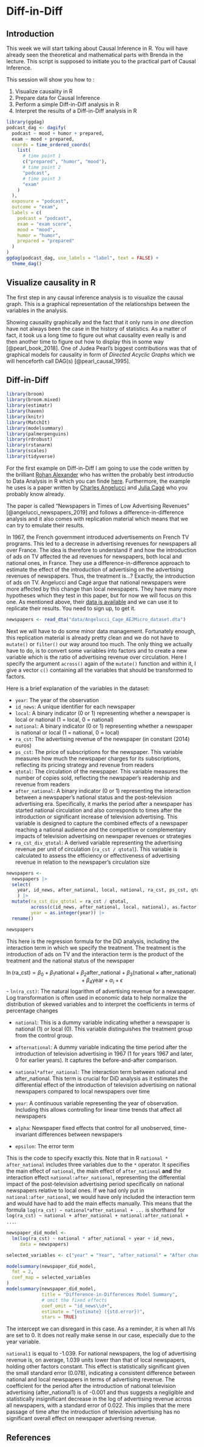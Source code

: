# Diff-in-Diff

## Introduction
This week we will start talking about Causal Inference in R. You will have already seen the theoretical and mathematical parts with Brenda in the lecture. This script is supposed to initiate you to the practical part of Causal Inference. 

This session will show you how to : 

1. Visualize causality in R
2. Prepare data for Causal Inference
3. Perform a simple Diff-in-Diff analysis in R
4. Interpret the results of a Diff-in-Diff analysis in R


```r
library(ggdag)
podcast_dag <- dagify(
  podcast ~ mood + humor + prepared,
  exam ~ mood + prepared,
  coords = time_ordered_coords(
    list(
      # time point 1
      c("prepared", "humor", "mood"),
      # time point 2
      "podcast",
      # time point 3
      "exam"
    )
  ),
  exposure = "podcast",
  outcome = "exam",
  labels = c(
    podcast = "podcast",
    exam = "exam score",
    mood = "mood",
    humor = "humor",
    prepared = "prepared"
  )
)
ggdag(podcast_dag, use_labels = "label", text = FALSE) +
  theme_dag()
```


## Visualize causality in R

The first step in any causal inference analysis is to visualize the causal graph. This is a graphical representation of the relationships between the variables in the analysis. 

Showing causality graphically and the fact that it only runs in *one* direction have not always been the case in the history of statistics. As a matter of fact, it took us a long time to figure out what causality even really is and then another time to figure out how to display this in some way [@pearl_book_2018]. One of Judea Pearl's biggest contributions was that of graphical models for causality in form of *Directed Acyclic Graphs* which we will henceforth call DAG(s) [@pearl_causal_1995].  








## Diff-in-Diff

```r
library(broom)
library(broom.mixed)
library(estimatr)
library(haven)
library(knitr)
library(MatchIt)
library(modelsummary)
library(palmerpenguins)
library(rdrobust)
library(rstanarm)
library(scales)
library(tidyverse)
```


For the first example on Diff-in-Diff I am going to use the code written by the brilliant [Rohan Alexander](https://rohanalexander.com/) who has written the probably best introductio to Data Analysis in R which you can finde [here](https://tellingstorieswithdata.com/). Furthermore, the example he uses is a paper written by [Charles Angelucci](https://sites.google.com/site/charlesangelucci/) and [Julia Cagé](https://juliacage.com/fr/) who you probably know already. 

The paper is called "Newspapers in Times of Low Advertising Revenues" [@angelucci_newspapers_2019] and follows a difference-in-difference analysis and it also comes with replication material which means that we can try to emulate their results.

In 1967, the French government introduced advertisements on French TV programs. This led to a decrease in advertising revenues for newspapers all over France. The idea is therefore to understand if and how the introduction of ads on TV affected the ad revenues for newspapers, both local and national ones, in France. They use a difference-in-difference approach to estimate the effect of the introduction of advertising on the advertising revenues of newspapers. Thus, the treatment is...? Exactly, the introduction of ads on TV. Angelucci and Cagé argue that national newspapers were more affected by this change than local newspapers. They have many more hypotheses which they test in this paper, but for now we will focus on this one. As mentioned above, their [data is available](https://www.openicpsr.org/openicpsr/project/116438/version/V1/view) and we can use it to replicate their results. You need to sign up, to get it. 

```r
newspapers <- read_dta("data/Angelucci_Cage_AEJMicro_dataset.dta")
```


Next we will have to do some minor data management. Fortunately enough, this replication material is already pretty clean and we do not have to `mutate()` or `filter()` our way around too much. The only thing we actually have to do, is to convert some variables into factors and to create a new variable which is the ratio of advertising revenue over circulation. Here I specify the argument `across()` again of the `mutate()` function and within it, I give a vector `c()` containing all the variables that should be transformed to factors.

Here is a brief explanation of the variables in the dataset:

- `year`: The year of the observation
- `id_news`: A unique identifier for each newspaper
- `local`: A binary indicator (0 or 1) representing whether a newspaper is local or national (1 = local, 0 = national)
- `national`: A binary indicator (0 or 1) representing whether a newspaper is national or local (1 = national, 0 = local)
- `ra_cst`: The advertising revenue of the newspaper (in constant (2014) euros)
- `ps_cst`: The price of subscriptions for the newspaper. This variable measures how much the newspaper charges for its subscriptions, reflecting its pricing strategy and revenue from readers
- `qtotal`: The circulation of the newspaper. This variable measures the number of copies sold, reflecting the newspaper's readership and revenue from readers
- `after_national`: A binary indicator (0 or 1) representing the interaction between a newspaper's national status and the post-television advertising era. Specifically, it marks the period after a newspaper has started national circulation and also corresponds to times after the introduction or significant increase of television advertising. This variable is designed to capture the combined effects of a newspaper reaching a national audience and the competitive or complementary impacts of television advertising on newspaper revenues or strategies
- `ra_cst_div_qtotal`: A derived variable representing the advertising revenue per unit of circulation (`ra_cst / qtotal`). This variable is calculated to assess the efficiency or effectiveness of advertising revenue in relation to the newspaper's circulation size

```r
newspapers <-
  newspapers |>
  select(
    year, id_news, after_national, local, national, ra_cst, ps_cst, qtotal
    ) |> 
  mutate(ra_cst_div_qtotal = ra_cst / qtotal, 
         across(c(id_news, after_national, local, national), as.factor),
         year = as.integer(year)) |> 
  rename()

newspapers
```


This here is the regression formula for the DiD analysis, including the interaction term in which we specify the treatment. The treatment is the introduction of ads on TV and the interaction term is the product of the treatment and the national status of the newspaper

$$
\ln(\mathrm{ra\_cst}) = \beta_0 + \beta_1 \mathrm{national} + \beta_2 \mathrm{after\_national} + \beta_3(\mathrm{national} \times \mathrm{after\_national}) + \beta_4 \mathrm{year} + \alpha_i + \epsilon
$$
- `ln(ra_cst)`: The natural logarithm of advertising revenue for a newspaper. Log transformation is often used in economic data to help normalize the distribution of skewed variables and to interpret the coefficients in terms of percentage changes

- `national`: This is a dummy variable indicating whether a newspaper is national (1) or local (0). This variable distinguishes the treatment group from the control group.


- `afternational`: A dummy variable indicating the time period after the introduction of television advertising in 1967 (1 for years 1967 and later, 0 for earlier years). It captures the before-and-after comparison.

- `national*after_national`: The interaction term between national and after_national. This term is crucial for DiD analysis as it estimates the differential effect of the introduction of television advertising on national newspapers compared to local newspapers over time

- `year`: A continuous variable representing the year of observation. Including this allows controlling for linear time trends that affect all newspapers

- `alpha`: Newspaper fixed effects that control for all unobserved, time-invariant differences between newspapers 

- `epsilon`: The error term

This is the code to specify exactly this. Note that in R `national * after_national` includes three variables due to the `*` operator. It specifies the main effect of `national`, the main effect of `after_national` **and** the interaction effect `national:after_national`, representing the differential impact of the post-television advertising period specifically on national newspapers relative to local ones. If we had only put in `national:after_national`, we would have only included the interaction term and would have had to add the main effects manually. This means that the formula `log(ra_cst) ~ national*after_national + ...` is shorthand for `log(ra_cst) ~ national + after_national + national:after_national + ...`.

```r
newspaper_did_model <-
  lm(log(ra_cst) ~ national * after_national + year + id_news,
     data = newspapers)
```


```r
selected_variables <- c("year" = "Year", "after_national" = "After change")

modelsummary(newspaper_did_model,
  fmt = 2,
  coef_map = selected_variables
)
modelsummary(newspaper_did_model,
             title = "Difference-in-Differences Model Summary",
             # omit the fixed effects
             coef_omit = "id_news\\d+",
             estimate = "{estimate} ({std.error})",
             stars = TRUE)

```


The intercept we can disregard in this case. As a reminder, it is when all IVs are set to 0. It does not really make sense in our case, especially due to the year variable. 

`national1` is equal to -1.039. For national newspapers, the log of advertising revenue is, on average, 1.039 units lower than that of local newspapers, holding other factors constant. This effect is statistically significant given the small standard error (0.078), indicating a consistent difference between national and local newspapers in terms of advertising revenue. The coefficient for the period after the introduction of national television advertising (after_national1) is of -0.001 and thus suggests a negligible and statistically insignificant decrease in the log of advertising revenue across all newspapers, with a standard error of 0.022. This implies that the mere passage of time after the introduction of television advertising has no significant overall effect on newspaper advertising revenue.

## References


